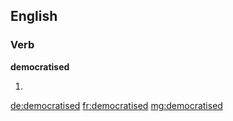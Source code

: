 ==English==

===Verb===
'''democratised'''

# {{past of|[[democratise]]}}

[[de:democratised]]
[[fr:democratised]]
[[mg:democratised]]